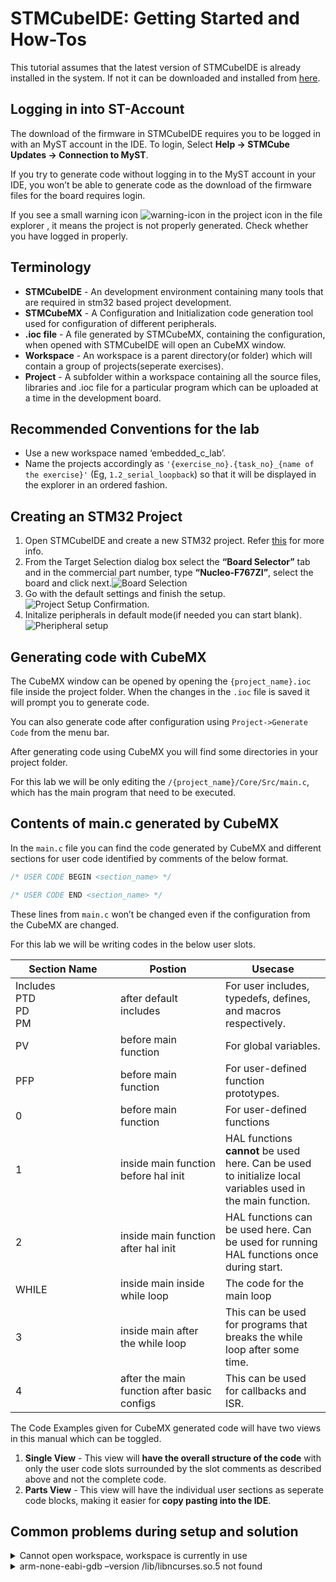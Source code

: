 # STMCubeIDE: Getting Started and How-Tos

This tutorial assumes that the latest version of STMCubeIDE is already installed in the system. If not it can be downloaded and installed from [here](https://www.st.com/en/development-tools/stm32cubeide.html){target=_blank}. 

## Logging in into ST-Account

The download of the firmware in STMCubeIDE requires you to be logged in with an MyST account in the IDE. To login, Select **Help -> STMCube Updates -> Connection to MyST**. 

:::{.callout-note}
If you try to generate code without logging in to the MyST account in your IDE, you won't be able to generate code as the download of the firmware files for the board requires login.
:::

:::{.callout-caution}
If you see a small warning icon ![warning-icon](/getting_started/warning_icon.png) in the project icon in the file explorer , it means the project is not properly generated. Check whether you have logged in properly.
:::

## Terminology

- **STMCubeIDE** - An development environment containing many tools that are required in stm32 based project development.
- **STMCubeMX** - A Configuration and Initialization code generation tool used for configuration of different peripherals.
- **.ioc file** - A file generated by STMCubeMX, containing the configuration, when opened with STMCubeIDE will open an CubeMX window.
- **Workspace** - An workspace is a parent directory(or folder) which will contain a group of projects(seperate exercises).
- **Project** - A subfolder within a workspace containing all the source files, libraries and .ioc file for a particular program which can be uploaded at a time in the development board.

## Recommended Conventions for the lab

- Use a new workspace named 'embedded_c_lab'.
- Name the projects accordingly as `'{exercise_no}.{task_no}_{name of the exercise}'` (Eg, `1.2_serial_loopback`) so that it will be displayed in the explorer in an ordered fashion.


## Creating an STM32 Project

1. Open STMCubeIDE and create a new STM32 project. Refer [this](https://wiki.st.com/stm32mpu/wiki/How_to_get_started_with_STM32CubeIDE_from_scratch){target=_blank} for more info.
2. From the Target Selection dialog box select the **"Board Selector"** tab and in the commercial part number, type **"Nucleo-F767ZI"**, select the board and click next.![Board Selection](/assets/board_selection.png)
3. Go with the default settings and finish the setup. ![Project Setup Confirmation](/assets/project_setup.png).
4. Initalize peripherals in default mode(if needed you can start blank). ![Pheripheral setup](/assets/board_project_options.png)



## Generating code with CubeMX

The CubeMX window can be opened by opening the `{project_name}.ioc` file inside the project folder. When the changes in the `.ioc` file is saved it will prompt you to generate code.

:::{.callout-tip}
You can also generate code after configuration using `Project->Generate Code` from the menu bar.
:::

After generating code using CubeMX you will find some directories in your project folder. 

For this lab we will be only editing the `/{project_name}/Core/Src/main.c`, which has the main program that need to be executed.

## Contents of main.c generated by CubeMX

In the `main.c` file you can find the code generated by CubeMX and different sections for user code identified by comments of the below format.

```c
/* USER CODE BEGIN <section_name> */

/* USER CODE END <section_name> */
```

These lines from `main.c` won't be changed even if the configuration from the CubeMX are changed.

For this lab we will be writing codes in the below user slots.

|Section Name|Postion|Usecase|
|-|-|-|
|Includes<br>PTD<br>PD<br>PM|after default includes|For user includes, typedefs, defines, and macros respectively.|
|PV|before main function|For global variables.|
|PFP|before main function|For user-defined function prototypes.|
|0|before main function|For user-defined functions|
|1|inside main function before hal init|HAL functions **cannot** be used here. Can be used to initialize local variables used in the main function.|
|2|inside main function after hal init|HAL functions can be used here. Can be used for running HAL functions once during start.|
|WHILE|inside main inside while loop|The code for the main loop|
|3|inside main after the while loop|This can be used for programs that breaks the while loop after some time.|
|4|after the main function after basic configs|This can be used for callbacks and ISR.|


:::{.callout-note}
The Code Examples given for CubeMX generated code will have two views in this manual which can be toggled.

 1. **Single View** - This view will **have the overall structure of the code** with only the user code slots surrounded by the slot comments as described above and not the complete code.
 2. **Parts View** - This view will have the individual user sections as seperate code blocks, making it easier for **copy pasting into the IDE**.
:::

## Common problems during setup and solution

<details>
<summary>Cannot open workspace, workspace is currently in use</summary>
Kill the CubeIDE process and delete the `.lock` file in the `.metadata` directory in your eclipse workspace directory.
**Precaution** - If you delete the `.metadata` folder all preference will be deleted.
</details>

<details>
<summary>arm-none-eabi-gdb --version /lib/libncurses.so.5 not found</summary>
- In ubuntu, install libncurses5 using `sudo apt-get install libncurses5`.
- In Arch or Manjaro, install compatibility libs using `pamac install ncurses5-compat-libs`.
</details>


